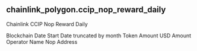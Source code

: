 ## chainlink_polygon.ccip_nop_reward_daily 
Chainlink CCIP Nop Reward Daily


<ParamField path="blockchain">
Blockchain
</ParamField>
<ParamField path="date_start">
Date Start
</ParamField>
<ParamField path="date_month">
Date truncated by month
</ParamField>
<ParamField path="token_amount">
Token Amount
</ParamField>
<ParamField path="usd_amount">
USD Amount
</ParamField>
<ParamField path="operator_name">
Operator Name
</ParamField>
<ParamField path="nop_address">
Nop Address
</ParamField>
